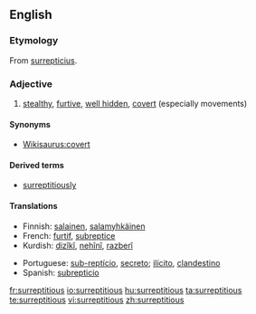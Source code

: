 ==English==

===Etymology===
From {{L.}} [[surrepticius]].

===Adjective===
{{en-adj}}

# [[stealth]]y, [[furtive]], [[hidden|well hidden]], [[covert]] (especially movements)

====Synonyms====
* [[Wikisaurus:covert]]

====Derived terms====
* [[surreptitiously]]

====Translations====
{{trans-top|stealthy, furtive, well hidden, covert}}
* Finnish: [[salainen]], [[salamyhkäinen]]
* French: [[furtif]], [[subreptice]]
* Kurdish: [[dizîkî]], [[nehînî]], [[razberî]]
{{trans-mid}}
* Portuguese: [[sub-reptício]], [[secreto]]; [[ilícito]], [[clandestino]]
* Spanish: [[subrepticio]]
{{trans-bottom}}

[[fr:surreptitious]]
[[io:surreptitious]]
[[hu:surreptitious]]
[[ta:surreptitious]]
[[te:surreptitious]]
[[vi:surreptitious]]
[[zh:surreptitious]]